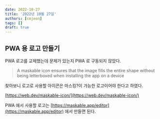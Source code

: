 ```yaml
---
date: 2022-10-27
title: '2022년 10월 27일'
authors: [cmjeon]
tags: []
draft: true
---
```


## PWA 용 로고 만들기

PWA 로고를 교체했는데 문제가 있는지 PWA 로 구동되지 않았다.

> A maskable icon ensures that the image fills the entire shape without being letterboxed when installing the app on a device

찾아보니 로고로 사용할 아이콘은 마스킹?이 가능한 로고이어야 한다고 하였다.

[https://web.dev/maskable-icon/](https://web.dev/maskable-icon/)

PWA 에서 사용할 로고는 [https://maskable.app/editor](https://maskable.app/editor) 에서 만들면 된다.